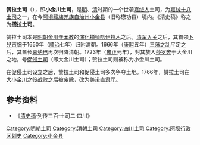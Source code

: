 {{土司政權
|名称= 赞拉土司
|土司姓氏= 无
|土司民族= [[嘉绒人|嘉绒藏族]]
|官銜= [[安抚使|安抚使]]
|治所= 小金川<br />（今[[四川省|四川省]][[阿坝藏族羌族自治州|阿坝藏族羌族自治州]][[小金县|小金县]]）
|始封者=[[卜儿吉细|卜儿吉细]]
|始祖=[[哈伊拉木|哈伊拉木]]
|開始年=1650年
|撤銷年= 1766年
|撤銷原因= 因[[大小金川之役|大小金川之役]]而被废除
}}
'''赞拉土司'''（{{bo|z=བཙན་ལྷ་རྒྱལ་པོ|w=btsan lha rgyal po}}），即'''小金川土司'''，是[[明朝|明]]、[[清朝|清]]时期的一个世袭[[嘉绒人|嘉绒人]]土司，为[[嘉绒十八土司|嘉绒十八土司]]之一，在今[[阿坝藏族羌族自治州|阿坝藏族羌族自治州]][[小金县|小金县]]（旧称懋功县）境内。《清史稿》称之为'''攒拉土司'''。

赞拉土司本是[[明朝|明朝]][[金川寺|金川寺]][[苯教|苯教]]的[[演化禅师|演化禅师]][[哈伊拉木|哈伊拉木]]之后。[[清军入关|清军入关]]之后，其首领[[卜兒吉细|卜兒吉细]]于1650年（[[顺治|顺治]]七年）归附清朝。1666年（[[康熙|康熙]]五年）[[三藩之乱|三藩之乱]]平定之后，其酋长[[嘉纳巴|嘉纳巴]]再次归降清朝。1723年（[[雍正|雍正]]元年），封其族人[[莎罗奔|莎罗奔]]于大金川之地，号[[促侵土司|促侵土司]]（即大金川土司）；赞拉土司则被称为小金川土司。

在促侵土司设立之后，赞拉土司和促侵土司多次争夺土地。1766年，赞拉土司在[[大小金川之役|大小金川之役]]战败之后被废除，改为[[美诺直隶厅|美诺直隶厅]]。

==参考资料==
*《[[清史稿|清史稿]]·列传三百·土司二·四川》

[[Category:明朝土司|Category:明朝土司]]
[[Category:清朝土司|Category:清朝土司]]
[[Category:四川土司|Category:四川土司]]
[[Category:阿坝行政区划史|Category:阿坝行政区划史]]
[[Category:小金县|Category:小金县]]